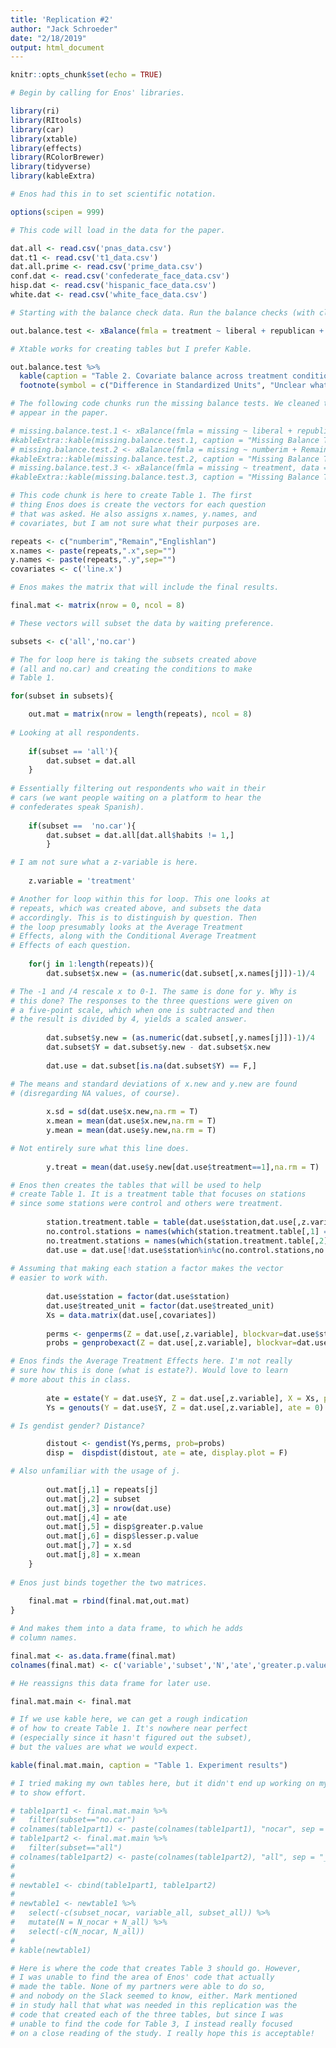 ```yaml
---
title: 'Replication #2'
author: "Jack Schroeder"
date: "2/18/2019"
output: html_document
---
```


```r
knitr::opts_chunk$set(echo = TRUE)

# Begin by calling for Enos' libraries.

library(ri)
library(RItools)
library(car)
library(xtable)
library(effects)
library(RColorBrewer)
library(tidyverse)
library(kableExtra)

# Enos had this in to set scientific notation.

options(scipen = 999)  

# This code will load in the data for the paper.

dat.all <- read.csv('pnas_data.csv')
dat.t1 <- read.csv('t1_data.csv')
dat.all.prime <- read.csv('prime_data.csv')
conf.dat <- read.csv('confederate_face_data.csv')
hisp.dat <- read.csv('hispanic_face_data.csv')
white.dat <- read.csv('white_face_data.csv')

```

```r
# Starting with the balance check data. Run the balance checks (with cleaned-up code).

out.balance.test <- xBalance(fmla = treatment ~ liberal + republican + obama.disapprove + ride.everyday + voted.2010 + romney.voter + Hispanics.x + age + residency.new + hispanic.new + college + income.new + male + white, data = dat.all, report = c("std.diffs","z.scores","adj.means"), strata = factor(dat.all$station))

# Xtable works for creating tables but I prefer Kable.

out.balance.test %>% 
  kable(caption = "Table 2. Covariate balance across treatment conditions", col.names = c("Control", "Treatment", "Standard difference*", "Z-score", "^+"), digits=2) %>% 
  footnote(symbol = c("Difference in Standardized Units", "Unclear what column this actually is, but it appears in the output and not the final table"))

# The following code chunks run the missing balance tests. We cleaned them up, but they do not
# appear in the paper.

# missing.balance.test.1 <- xBalance(fmla = missing ~ liberal + republican + obama.disapprove + ride.everyday + voted.2010 + romney.voter + Hispanics + age + residency.new + hispanic.new +  gender + college + us.born + income.new + male, data = dat.t1, report = c("std.diffs","z.scores","adj.means","chisquare.test"),na.rm=T)
#kableExtra::kable(missing.balance.test.1, caption = "Missing Balance Test #1")
# missing.balance.test.2 <- xBalance(fmla = missing ~ numberim + Remain + Englishlan + liberal + republican + obama.disapprove + ride.everyday + voted.2010 + romney.voter + Hispanics + age + residency.new + hispanic.new + gender + college + us.born + income.new + male, data = dat.t1, report = c("std.diffs","z.scores","adj.means","chisquare.test"),na.rm=T)
#kableExtra::kable(missing.balance.test.2, caption = "Missing Balance Test #2")
# missing.balance.test.3 <- xBalance(fmla = missing ~ treatment, data = dat.t1, report = c("std.diffs","z.scores","adj.means","chisquare.test"),na.rm=T)
#kableExtra::kable(missing.balance.test.3, caption = "Missing Balance Test #3")
```

```r

# This code chunk is here to create Table 1. The first 
# thing Enos does is create the vectors for each question
# that was asked. He also assigns x.names, y.names, and 
# covariates, but I am not sure what their purposes are.

repeats <- c("numberim","Remain","Englishlan")
x.names <- paste(repeats,".x",sep="")
y.names <- paste(repeats,".y",sep="")
covariates <- c('line.x')

# Enos makes the matrix that will include the final results.

final.mat <- matrix(nrow = 0, ncol = 8)

# These vectors will subset the data by waiting preference.

subsets <- c('all','no.car')

# The for loop here is taking the subsets created above
# (all and no.car) and creating the conditions to make
# Table 1.

for(subset in subsets){

	out.mat = matrix(nrow = length(repeats), ncol = 8)
	
# Looking at all respondents.
	
	if(subset == 'all'){
		dat.subset = dat.all
	}
	
# Essentially filtering out respondents who wait in their
# cars (we want people waiting on a platform to hear the
# confederates speak Spanish).
	
	if(subset ==  'no.car'){
		dat.subset = dat.all[dat.all$habits != 1,]
		}

# I am not sure what a z-variable is here.
	
	z.variable = 'treatment'

# Another for loop within this for loop. This one looks at
# repeats, which was created above, and subsets the data
# accordingly. This is to distinguish by question. Then
# the loop presumably looks at the Average Treatment
# Effects, along with the Conditional Average Treatment
# Effects of each question.
	
	for(j in 1:length(repeats)){
		dat.subset$x.new = (as.numeric(dat.subset[,x.names[j]])-1)/4  

# The -1 and /4 rescale x to 0-1. The same is done for y. Why is
# this done? The responses to the three questions were given on
# a five-point scale, which when one is subtracted and then 
# the result is divided by 4, yields a scaled answer.
		
		dat.subset$y.new = (as.numeric(dat.subset[,y.names[j]])-1)/4
		dat.subset$Y = dat.subset$y.new - dat.subset$x.new
		
		dat.use = dat.subset[is.na(dat.subset$Y) == F,]

# The means and standard deviations of x.new and y.new are found
# (disregarding NA values, of course).
		
		x.sd = sd(dat.use$x.new,na.rm = T)
		x.mean = mean(dat.use$x.new,na.rm = T)
		y.mean = mean(dat.use$y.new,na.rm = T)

# Not entirely sure what this line does.
		
		y.treat = mean(dat.use$y.new[dat.use$treatment==1],na.rm = T)

# Enos then creates the tables that will be used to help
# create Table 1. It is a treatment table that focuses on stations
# since some stations were control and others were treatment.
		
		station.treatment.table = table(dat.use$station,dat.use[,z.variable])
		no.control.stations = names(which(station.treatment.table[,1] == 0))
		no.treatment.stations = names(which(station.treatment.table[,2] == 0))
		dat.use = dat.use[!dat.use$station%in%c(no.control.stations,no.treatment.stations),]
				
# Assuming that making each station a factor makes the vector 
# easier to work with.
		
		dat.use$station = factor(dat.use$station)
		dat.use$treated_unit = factor(dat.use$treated_unit)
		Xs = data.matrix(dat.use[,covariates])
		
		perms <- genperms(Z = dat.use[,z.variable], blockvar=dat.use$station, clustvar=dat.use$treated_unit)
		probs = genprobexact(Z = dat.use[,z.variable], blockvar=dat.use$station, clustvar=dat.use$treated_unit)

# Enos finds the Average Treatment Effects here. I'm not really
# sure how this is done (what is estate?). Would love to learn
# more about this in class.
		
		ate = estate(Y = dat.use$Y, Z = dat.use[,z.variable], X = Xs, prob = probs)
		Ys = genouts(Y = dat.use$Y, Z = dat.use[,z.variable], ate = 0)

# Is gendist gender? Distance?

		distout <- gendist(Ys,perms, prob=probs)
		disp =	dispdist(distout, ate = ate, display.plot = F)

# Also unfamiliar with the usage of j.
		
		out.mat[j,1] = repeats[j]
		out.mat[j,2] = subset
		out.mat[j,3] = nrow(dat.use)
		out.mat[j,4] = ate
		out.mat[j,5] = disp$greater.p.value
		out.mat[j,6] = disp$lesser.p.value
		out.mat[j,7] = x.sd
		out.mat[j,8] = x.mean
	}
	
# Enos just binds together the two matrices.
	
	final.mat = rbind(final.mat,out.mat)
}

# And makes them into a data frame, to which he adds
# column names.

final.mat <- as.data.frame(final.mat)
colnames(final.mat) <- c('variable','subset','N','ate','greater.p.value','lesser.p.value','x.sd','x.mean')

# He reassigns this data frame for later use.

final.mat.main <- final.mat

# If we use kable here, we can get a rough indication
# of how to create Table 1. It's nowhere near perfect
# (especially since it hasn't figured out the subset),
# but the values are what we would expect.

kable(final.mat.main, caption = "Table 1. Experiment results")

# I tried making my own tables here, but it didn't end up working on my end. Leaving this here
# to show effort.

# table1part1 <- final.mat.main %>% 
#   filter(subset=="no.car")
# colnames(table1part1) <- paste(colnames(table1part1), "nocar", sep = "_")
# table1part2 <- final.mat.main %>% 
#   filter(subset=="all")
# colnames(table1part2) <- paste(colnames(table1part2), "all", sep = "_")
# 
# 
# newtable1 <- cbind(table1part1, table1part2)
# 
# newtable1 <- newtable1 %>% 
#   select(-c(subset_nocar, variable_all, subset_all)) %>% 
#   mutate(N = N_nocar + N_all) %>% 
#   select(-c(N_nocar, N_all))
# 
# kable(newtable1)

```

```r
# Here is where the code that creates Table 3 should go. However,
# I was unable to find the area of Enos' code that actually 
# made the table. None of my partners were able to do so,
# and nobody on the Slack seemed to know, either. Mark mentioned
# in study hall that what was needed in this replication was the 
# code that created each of the three tables, but since I was
# unable to find the code for Table 3, I instead really focused 
# on a close reading of the study. I really hope this is acceptable!
```

